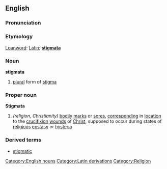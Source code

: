 {{wikipedia}}

==English==

===Pronunciation===
{{substub}}

===Etymology===
[[Loanword]]: [[Latin]]; '''[[stigmata]]'''

===Noun===
'''stigmata'''

# [[plural]] form of [[stigma]]

===Proper noun===
'''Stigmata'''
# ''(religion, Christianity)'' [[bodily]] [[mark]]s or [[sore]]s, [[correspond]]ing in [[location]] to the [[crucifixion]] [[wound]]s of [[Christ]], supposed to occur during states of [[religious]] [[ecstasy]] or [[hysteria]]

===Derived terms===
*[[stigmatic]]

[[Category:English nouns]]
[[Category:Latin derivations]]
[[Category:Religion]]